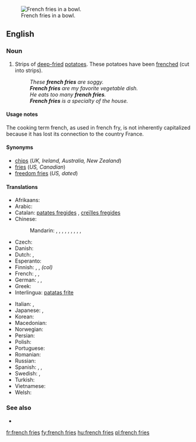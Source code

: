 [[Image:Pommes-1.jpg|thumb|French fries in a bowl.]]
==English==

===Noun===
{{en-plural noun|head=[[french]] [[fries]]|sg=french fry}}

# {{chiefly|North America}} Strips of [[deep-fried]] [[potatoes]].  These potatoes have been [[frenched]] (cut into strips).
#: ''These '''french fries''' are soggy.''
#: '''''French fries''' are my favorite vegetable dish.''
#: ''He eats too many '''french fries'''.''
#: '''''French fries''' is a specialty of the house.''

====Usage notes====
The cooking term french, as used in french fry, is not inherently capitalized because it has lost its connection to the country France.

====Synonyms====
* [[chips]] (''UK, Ireland, Australia, New Zealand'')
* [[fries]] (''US, Canadian'')
* [[freedom fries]] (''US, dated'')

====Translations====
{{trans-top|deep fried strips of potato}}
* Afrikaans: {{t-|af|slap tjips}}
* Arabic: {{t-|ar|بطاطا مقلية|f|tr=baṭāṭā maqlíyya|sc=Arab}}
* Catalan: [[patates fregides]] {{f}}, [[creïlles fregides]] {{f}}
* Chinese:
*: Mandarin: {{t|cmn|炸薯條|sc=Hani}}, {{t|cmn|炸薯条|tr=zhàshǔtiáo|sc=Hani}}, {{t|cmn|土豆條|sc=Hani}}, {{t|cmn|土豆条|tr=tǔdòutiáo|sc=Hani}}, {{t|cmn|馬鈴薯條|sc=Hani}}, {{t|cmn|马铃薯条|tr=mǎlíngshǔtiáo|sc=Hani}}, {{t|cmn|炸土豆條|sc=Hani}}, {{t|cmn|炸土豆条|tr=zhátǔdòutiáo|sc=Hani}}, {{t|cmn|薯條|sc=Hani}}, {{t|cmn|薯条|tr=shǔtiáo|sc=Hani}}
* Czech: {{t-|cs|hranolky|m}}
* Danish: {{t+|da|pomfrit|c}}
* Dutch: {{t+|nl|frieten}}, {{t+|nl|patat}}
* Esperanto: {{t-|eo|terpomfingroj}}
* Finnish: {{t+|fi|ranskalaiset perunat}}, {{t+|fi|ranskanperunat}}, {{t-|fi|ranskikset}} ''(col)''
* French: {{t+|fr|frites|f-p}}, {{t+|fr|pommes frites|f-p}}, {{t-|fr|pommes allumettes|f-p}}
* German: {{t+|de|Pommes frites|f-p}}, {{t+|de|Pommes|f-p}}, {{t-|de|Fritten|f-p}}
* Greek: {{t-|el|τηγανιτές πατάτες|f-p|tr=tiganités patátes}}
* Interlingua: [[patatas frite]]
{{trans-mid}}
* Italian: {{t-|it|patate fritte|f-p}}, {{t-|it|patatine fritte|f-p}}
* Japanese: {{t-|ja|フライドポテト|tr=furaidopoteto|sc=Jpan}}, {{t-|ja|フレンチフライ|tr=furenchifurai|sc=Jpan}}
* Korean: {{t-|ko|감자 튀김|tr=gamja twigim|sc=Kore}}
* Macedonian: {{t-|mk|помфрит|m|tr=pomfrít}}
* Norwegian: {{t-|no|pommes frites|m}}
* Persian: {{t-|fa|سیب‌زمینی سرخ‌کرده|tr=sib-zamini-ye sorx-karde|sc=fa-Arab}}
* Polish: {{t-|pl|frytki|p}}
* Portuguese: {{t-|pt|batatas fritas|p}}
* Romanian: {{t-|ro|cartofi prăjiți|m-p}}
* Russian: {{t-|ru|картофель фри|m|tr=kartófelʹ fri}}
* Spanish: {{qualifier|Spain}} {{t-|es|patatas fritas|p}}, {{qualifier|Mexico}} {{t-|es|papas fritas|p}}, {{qualifier|Nicaragua}} {{t-|es|papitas fritas|p}}
* Swedish: {{t+|sv|pommes frites|c}}, {{t-|sv|strips|p}}
* Turkish: {{t-|tr|patates kızartması}}
* Vietnamese: {{t-|vi|khoai tây chiên}} {{qualifier|lit.: fried western potato}}
* Welsh: {{t+|cy|sglodion}}
{{trans-bottom}}

===See also===
* {{pedia}}

[[fr:french fries]]
[[fy:french fries]]
[[hu:french fries]]
[[pl:french fries]]